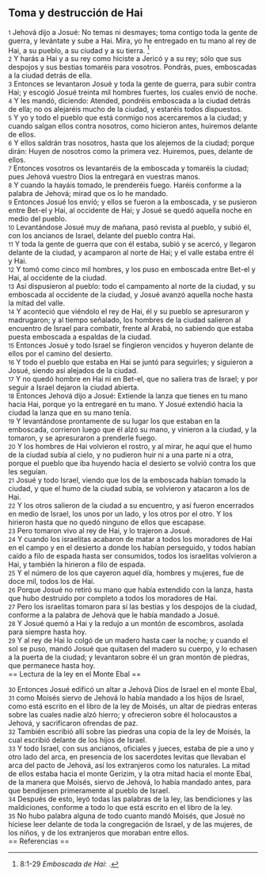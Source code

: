 == Toma y destrucción de Hai ==

{{anchor|1}} <small>1</small> Jehová dijo a Josué: No temas ni desmayes; toma contigo toda la gente de guerra, y levántate y sube a Hai. Mira, yo he entregado en tu mano al rey de Hai, a su pueblo, a su ciudad y a su tierra. <ref>8:1-29 ''Emboscada de Hai'': {{lib|LU|69|8|3}}.</ref><br>
{{anchor|2}} <small>2</small> Y harás a Hai y a su rey como hiciste a Jericó y a su rey; sólo que sus despojos y sus bestias tomaréis para vosotros. Pondrás, pues, emboscadas a la ciudad detrás de ella.<br>
{{anchor|3}} <small>3</small> Entonces se levantaron Josué y toda la gente de guerra, para subir contra Hai; y escogió Josué treinta mil hombres fuertes, los cuales envió de noche.<br>
{{anchor|4}} <small>4</small> Y les mandó, diciendo: Atended, pondréis emboscada a la ciudad detrás de ella; no os alejaréis mucho de la ciudad, y estaréis todos dispuestos.<br>
{{anchor|5}} <small>5</small> Y yo y todo el pueblo que está conmigo nos acercaremos a la ciudad; y cuando salgan ellos contra nosotros, como hicieron antes, huiremos delante de ellos.<br>
{{anchor|6}} <small>6</small> Y ellos saldrán tras nosotros, hasta que los alejemos de la ciudad; porque dirán: Huyen de nosotros como la primera vez. Huiremos, pues, delante de ellos.<br>
{{anchor|7}} <small>7</small> Entonces vosotros os levantaréis de la emboscada y tomaréis la ciudad; pues Jehová vuestro Dios la entregará en vuestras manos.<br>
{{anchor|8}} <small>8</small> Y cuando la hayáis tomado, le prenderéis fuego. Haréis conforme a la palabra de Jehová; mirad que os lo he mandado.<br>
{{anchor|9}} <small>9</small> Entonces Josué los envió; y ellos se fueron a la emboscada, y se pusieron entre Bet-el y Hai, al occidente de Hai; y Josué se quedó aquella noche en medio del pueblo.<br>
{{anchor|10}} <small>10</small> Levantándose Josué muy de mañana, pasó revista al pueblo, y subió él, con los ancianos de Israel, delante del pueblo contra Hai.<br>
{{anchor|11}} <small>11</small> Y toda la gente de guerra que con él estaba, subió y se acercó, y llegaron delante de la ciudad, y acamparon al norte de Hai; y el valle estaba entre él y Hai.<br>
{{anchor|12}} <small>12</small> Y tomó como cinco mil hombres, y los puso en emboscada entre Bet-el y Hai, al occidente de la ciudad.<br>
{{anchor|13}} <small>13</small> Así dispusieron al pueblo: todo el campamento al norte de la ciudad, y su emboscada al occidente de la ciudad, y Josué avanzó aquella noche hasta la mitad del valle.<br>
{{anchor|14}} <small>14</small> Y aconteció que viéndolo el rey de Hai, él y su pueblo se apresuraron y madrugaron; y al tiempo señalado, los hombres de la ciudad salieron al encuentro de Israel para combatir, frente al Arabá, no sabiendo que estaba puesta emboscada a espaldas de la ciudad.<br>
{{anchor|15}} <small>15</small> Entonces Josué y todo Israel se fingieron vencidos y huyeron delante de ellos por el camino del desierto.<br>
{{anchor|16}} <small>16</small> Y todo el pueblo que estaba en Hai se juntó para seguirles; y siguieron a Josué, siendo así alejados de la ciudad.<br>
{{anchor|17}} <small>17</small> Y no quedó hombre en Hai ni en Bet-el, que no saliera tras de Israel; y por seguir a Israel dejaron la ciudad abierta.<br>
{{anchor|18}} <small>18</small> Entonces Jehová dijo a Josué: Extiende la lanza que tienes en tu mano hacia Hai, porque yo la entregaré en tu mano. Y Josué extendió hacia la ciudad la lanza que en su mano tenía.<br>
{{anchor|19}} <small>19</small> Y levantándose prontamente de su lugar los que estaban en la emboscada, corrieron luego que él alzó su mano, y vinieron a la ciudad, y la tomaron, y se apresuraron a prenderle fuego.<br>
{{anchor|20}} <small>20</small> Y los hombres de Hai volvieron el rostro, y al mirar, he aquí que el humo de la ciudad subía al cielo, y no pudieron huir ni a una parte ni a otra, porque el pueblo que iba huyendo hacia el desierto se volvió contra los que les seguían.<br>
{{anchor|21}} <small>21</small> Josué y todo Israel, viendo que los de la emboscada habían tomado la ciudad, y que el humo de la ciudad subía, se volvieron y atacaron a los de Hai.<br>
{{anchor|22}} <small>22</small> Y los otros salieron de la ciudad a su encuentro, y así fueron encerrados en medio de Israel, los unos por un lado, y los otros por el otro. Y los hirieron hasta que no quedó ninguno de ellos que escapase.<br>
{{anchor|23}} <small>23</small> Pero tomaron vivo al rey de Hai, y lo trajeron a Josué.<br>
{{anchor|24}} <small>24</small> Y cuando los israelitas acabaron de matar a todos los moradores de Hai en el campo y en el desierto a donde los habían perseguido, y todos habían caído a filo de espada hasta ser consumidos, todos los israelitas volvieron a Hai, y también la hirieron a filo de espada.<br>
{{anchor|25}} <small>25</small> Y el número de los que cayeron aquel día, hombres y mujeres, fue de doce mil, todos los de Hai.<br>
{{anchor|26}} <small>26</small> Porque Josué no retiró su mano que había extendido con la lanza, hasta que hubo destruido por completo a todos los moradores de Hai.<br>
{{anchor|27}} <small>27</small> Pero los israelitas tomaron para sí las bestias y los despojos de la ciudad, conforme a la palabra de Jehová que le había mandado a Josué.<br>
{{anchor|28}} <small>28</small> Y Josué quemó a Hai y la redujo a un montón de escombros, asolada para siempre hasta hoy.<br>
{{anchor|29}} <small>29</small> Y al rey de Hai lo colgó de un madero hasta caer la noche; y cuando el sol se puso, mandó Josué que quitasen del madero su cuerpo, y lo echasen a la puerta de la ciudad; y levantaron sobre él un gran montón de piedras, que permanece hasta hoy.<br>
== Lectura de la ley en el Monte Ebal ==

{{anchor|30}} <small>30</small> Entonces Josué edificó un altar a Jehová Dios de Israel en el monte Ebal,<br>
{{anchor|31}} <small>31</small> como Moisés siervo de Jehová lo había mandado a los hijos de Israel, como está escrito en el libro de la ley de Moisés, un altar de piedras enteras sobre las cuales nadie alzó hierro; y ofrecieron sobre él holocaustos a Jehová, y sacrificaron ofrendas de paz.<br>
{{anchor|32}} <small>32</small> También escribió allí sobre las piedras una copia de la ley de Moisés, la cual escribió delante de los hijos de Israel.<br>
{{anchor|33}} <small>33</small> Y todo Israel, con sus ancianos, oficiales y jueces, estaba de pie a uno y otro lado del arca, en presencia de los sacerdotes levitas que llevaban el arca del pacto de Jehová, así los extranjeros como los naturales. La mitad de ellos estaba hacia el monte Gerizim, y la otra mitad hacia el monte Ebal, de la manera que Moisés, siervo de Jehová, lo había mandado antes, para que bendijesen primeramente al pueblo de Israel.<br>
{{anchor|34}} <small>34</small> Después de esto, leyó todas las palabras de la ley, las bendiciones y las maldiciones, conforme a todo lo que está escrito en el libro de la ley.<br>
{{anchor|35}} <small>35</small> No hubo palabra alguna de todo cuanto mandó Moisés, que Josué no hiciese leer delante de toda la congregación de Israel, y de las mujeres, de los niños, y de los extranjeros que moraban entre ellos.<br>
== Referencias ==

<references />

